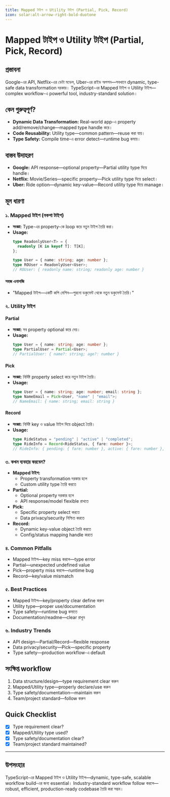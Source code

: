 ```yaml
---
title: Mapped টাইপ ও Utility টাইপ (Partial, Pick, Record)
icon: solar:alt-arrow-right-bold-duotone
---
```


# Mapped টাইপ ও Utility টাইপ (Partial, Pick, Record)

## প্রস্তাবনা

Google-এর API, Netflix-এর ডেটা মডেল, Uber-এর রাইড অপশন—সবখানে dynamic, type-safe data transformation দরকার। TypeScript-এর Mapped টাইপ ও Utility টাইপ—complex workflow-এ powerful tool, industry-standard solution।

## কেন গুরুত্বপূর্ণ?

- **Dynamic Data Transformation:** Real-world app-এ property add/remove/change—mapped type handle করে।
- **Code Reusability:** Utility type—common pattern—reuse করা যায়।
- **Type Safety:** Compile time-এ error detect—runtime bug কমায়।

## বাস্তব উদাহরণ

- **Google:** API response—optional property—Partial utility type দিয়ে handle।
- **Netflix:** Movie/Series—specific property—Pick utility type দিয়ে select।
- **Uber:** Ride option—dynamic key-value—Record utility type দিয়ে manage।

## মূল ধারণা

### ১. Mapped টাইপ (নকশা টাইপ)

- **সংজ্ঞা:** Type-এর property-কে loop করে নতুন টাইপ তৈরি করা।
- **Usage:**
  ```typescript
  type ReadonlyUser<T> = {
    readonly [K in keyof T]: T[K];
  };

  type User = { name: string; age: number };
  type ROUser = ReadonlyUser<User>;
  // ROUser: { readonly name: string; readonly age: number }
  ```

#### সহজ এনালজি

- "Mapped টাইপ—একটি কপি মেশিন—পুরনো ডকুমেন্ট থেকে নতুন ডকুমেন্ট তৈরি।"

### ২. Utility টাইপ

#### Partial

- **সংজ্ঞা:** সব property optional করে দেয়।
- **Usage:**
  ```typescript
  type User = { name: string; age: number };
  type PartialUser = Partial<User>;
  // PartialUser: { name?: string; age?: number }
  ```

#### Pick

- **সংজ্ঞা:** নির্দিষ্ট property select করে নতুন টাইপ তৈরি।
- **Usage:**
  ```typescript
  type User = { name: string; age: number; email: string };
  type NameEmail = Pick<User, "name" | "email">;
  // NameEmail: { name: string; email: string }
  ```

#### Record

- **সংজ্ঞা:** নির্দিষ্ট key ও value টাইপ দিয়ে object তৈরি।
- **Usage:**
  ```typescript
  type RideStatus = "pending" | "active" | "completed";
  type RideInfo = Record<RideStatus, { fare: number }>;
  // RideInfo: { pending: { fare: number }, active: { fare: number }, completed: { fare: number } }
  ```

### ৩. কখন ব্যবহার করবেন?

- **Mapped টাইপ:**
  - Property transformation দরকার হলে
  - Custom utility type তৈরি করতে
- **Partial:**
  - Optional property দরকার হলে
  - API response/model flexible রাখতে
- **Pick:**
  - Specific property select করতে
  - Data privacy/security নিশ্চিত করতে
- **Record:**
  - Dynamic key-value object তৈরি করতে
  - Config/status mapping handle করতে

### ৪. Common Pitfalls

- Mapped টাইপ—key miss করলে—type error
- Partial—unexpected undefined value
- Pick—property miss করলে—runtime bug
- Record—key/value mismatch

### ৫. Best Practices

- Mapped টাইপ—key/property clear define করুন
- Utility type—proper use/documentation
- Type safety—runtime bug কমাতে
- Documentation/readme—clear রাখুন

### ৬. Industry Trends

- API design—Partial/Record—flexible response
- Data privacy/security—Pick—specific property
- Type safety—production workflow-এ default

## সংক্ষিপ্ত workflow

1. Data structure/design—type requirement clear করুন
2. Mapped/Utility type—properly declare/use করুন
3. Type safety/documentation—maintain করুন
4. Team/project standard—follow করুন

## Quick Checklist

- [x] Type requirement clear?
- [x] Mapped/Utility type used?
- [x] Type safety/documentation clear?
- [x] Team/project standard maintained?

---

## উপসংহার

TypeScript-এর Mapped টাইপ ও Utility টাইপ—dynamic, type-safe, scalable workflow build-এর জন্য essential। Industry-standard workflow follow করলে—robust, efficient, production-ready codebase তৈরি করা সম্ভব।

